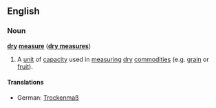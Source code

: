 ==English==
===Noun===
'''[[dry]] [[measure]]''' ('''[[dry measures]]''')
#A [[unit]] of [[capacity]] used in [[measure|measuring]] [[dry]] [[commodity|commodities]] (e.g. [[grain]] or [[fruit]]).
====Translations====
*German: [[Trockenmaß]] {{n}}